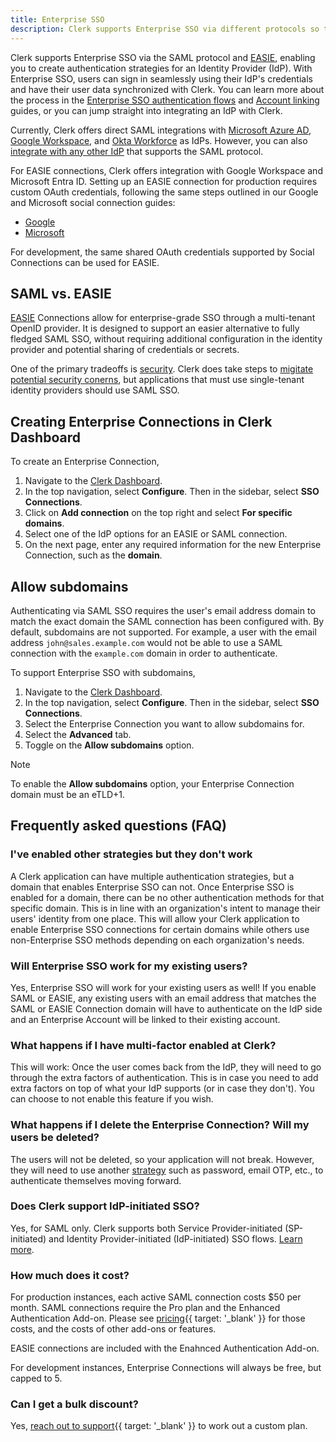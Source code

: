 ```yaml
---
title: Enterprise SSO
description: Clerk supports Enterprise SSO via different protocols so that you can create authentication strategies for Identity Providers, such as Okta.
---
```


Clerk supports Enterprise SSO via the SAML protocol and [EASIE](https://easie.dev), enabling you to create authentication strategies for an Identity Provider (IdP). With Enterprise SSO, users can sign in seamlessly using their IdP's credentials and have their user data synchronized with Clerk. You can learn more about the process in the [Enterprise SSO authentication flows](/docs/authentication/saml/authentication-flows) and [Account linking](/docs/authentication/saml/account-linking) guides, or you can jump straight into integrating an IdP with Clerk.

Currently, Clerk offers direct SAML integrations with [Microsoft Azure AD](/docs/authentication/saml/azure), [Google Workspace](/docs/authentication/saml/google), and [Okta Workforce](/docs/authentication/saml/okta) as IdPs. However, you can also [integrate with any other IdP](/docs/authentication/saml/custom-provider) that supports the SAML protocol.

For EASIE connections, Clerk offers integration with Google Workspace and Microsoft Entra ID. Setting up an EASIE connection for production requires custom OAuth credentials, following the same steps outlined in our Google and Microsoft social connection guides:

- [Google](docs/authentication/social-connections/google)
- [Microsoft](docs/authentication/social-connections/azure)

For development, the same shared OAuth credentials supported by Social Connections can be used for EASIE.

## SAML vs. EASIE

[EASIE](https://easie.dev) Connections allow for enterprise-grade SSO through a multi-tenant OpenID provider. It is designed to support an easier alternative to fully fledged SAML SSO, without requiring additional configuration in the identity provider and potential sharing of credentials or secrets.

One of the primary tradeoffs is [security](https://easie.dev#security). Clerk does take steps to [migitate potential security conerns](https://easie.clerkstage.dev/#mitigating-tenant-crossover-vulnerabilities), but applications that must use single-tenant identity providers should use SAML SSO.

## Creating Enterprise Connections in Clerk Dashboard

To create an Enterprise Connection,

1. Navigate to the [Clerk Dashboard](https://dashboard.clerk.com/last-active?path=user-authentication/sso-connections).
1. In the top navigation, select **Configure**. Then in the sidebar, select **SSO Connections**.
1. Click on **Add connection** on the top right and select **For specific domains**.
1. Select one of the IdP options for an EASIE or SAML connection.
1. On the next page, enter any required information for the new Enterprise Connection, such as the **domain**.

## Allow subdomains

Authenticating via SAML SSO requires the user's email address domain to match the exact domain the SAML connection has been configured with. By default, subdomains are not supported. For example, a user with the email address `john@sales.example.com` would not be able to use a SAML connection with the `example.com` domain in order to authenticate.

To support Enterprise SSO with subdomains,

1. Navigate to the [Clerk Dashboard](https://dashboard.clerk.com/last-active?path=user-authentication/sso-connections).
1. In the top navigation, select **Configure**. Then in the sidebar, select **SSO Connections**.
1. Select the Enterprise Connection you want to allow subdomains for.
1. Select the **Advanced** tab.
1. Toggle on the **Allow subdomains** option.

> [!NOTE]
> To enable the **Allow subdomains** option, your Enterprise Connection domain must be an eTLD+1.

## Frequently asked questions (FAQ)

### I've enabled other strategies but they don't work

A Clerk application can have multiple authentication strategies, but a domain that enables Enterprise SSO can not. Once Enterprise SSO is enabled for a domain, there can be no other authentication methods for that specific domain. This is in line with an organization's intent to manage their users' identity from one place. This will allow your Clerk application to enable Enterprise SSO connections for certain domains while others use non-Enterprise SSO methods depending on each organization's needs.

### Will Enterprise SSO work for my existing users?

Yes, Enterprise SSO will work for your existing users as well! If you enable SAML or EASIE, any existing users with an email address that matches the SAML or EASIE Connection domain will have to authenticate on the IdP side and an Enterprise Account will be linked to their existing account.

### What happens if I have multi-factor enabled at Clerk?

This will work: Once the user comes back from the IdP, they will need to go through the extra factors of authentication. This is in case you need to add extra factors on top of what your IdP supports (or in case they don't). You can choose to not enable this feature if you wish.

### What happens if I delete the Enterprise Connection? Will my users be deleted?

The users will not be deleted, so your application will not break. However, they will need to use another [strategy](/docs/authentication/configuration/sign-up-sign-in-options#authentication-strategies) such as password, email OTP, etc., to authenticate themselves moving forward.

### Does Clerk support IdP-initiated SSO?

Yes, for SAML only. Clerk supports both Service Provider-initiated (SP-initiated) and Identity Provider-initiated (IdP-initiated) SSO flows. [Learn more](/docs/authentication/saml/authentication-flows).

### How much does it cost?

For production instances, each active SAML connection costs $50 per month. SAML connections require the Pro plan and the Enhanced Authentication Add-on. Please see [pricing](/pricing){{ target: '_blank' }} for those costs, and the costs of other add-ons or features.

EASIE connections are included with the Enahnced Authentication Add-on.

For development instances, Enterprise Connections will always be free, but capped to 5.

### Can I get a bulk discount?

Yes, [reach out to support](/contact/support){{ target: '_blank' }} to work out a custom plan.
